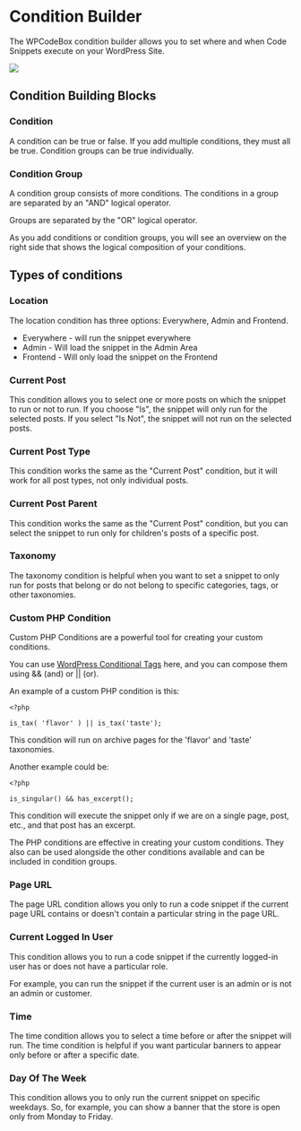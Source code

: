 Condition Builder
=================

The WPCodeBox condition builder allows you to set where and when Code Snippets execute on your WordPress Site.

![](https://wpcodebox.b-cdn.net/wp-content/uploads/2022/05/open_condition_builder.png)

Condition Building Blocks
-------------------------

### Condition

A condition can be true or false. If you add multiple conditions, they must all be true. Condition groups can be true individually.

### Condition Group

A condition group consists of more conditions. The conditions in a group are separated by an "AND" logical operator.

Groups are separated by the "OR" logical operator.

As you add conditions or condition groups, you will see an overview on the right side that shows the logical composition of your conditions.

Types of conditions
-------------------

### Location

The location condition has three options: Everywhere, Admin and Frontend.

-   Everywhere - will run the snippet everywhere
-   Admin - Will load the snippet in the Admin Area
-   Frontend - Will only load the snippet on the Frontend

### Current Post

This condition allows you to select one or more posts on which the snippet to run or not to run. If you choose "Is", the snippet will only run for the selected posts. If you select "Is Not", the snippet will not run on the selected posts.

### Current Post Type 

This condition works the same as the "Current Post" condition, but it will work for all post types, not only individual posts.

### Current Post Parent 

This condition works the same as the "Current Post" condition, but you can select the snippet to run only for children's posts of a specific post.

### Taxonomy

The taxonomy condition is helpful when you want to set a snippet to only run for posts that belong or do not belong to specific categories, tags, or other taxonomies.

### Custom PHP Condition

Custom PHP Conditions are a powerful tool for creating your custom conditions.

You can use [WordPress Conditional Tags](https://codex.wordpress.org/Conditional_Tags) here, and you can compose them using && (and) or || (or).

An example of a custom PHP condition is this:

```
<?php

is_tax( 'flavor' ) || is_tax('taste');
```

This condition will run on archive pages for the 'flavor' and 'taste' taxonomies.

Another example could be:

```
<?php

is_singular() && has_excerpt();
```

This condition will execute the snippet only if we are on a single page, post, etc., and that post has an excerpt.

The PHP conditions are effective in creating your custom conditions. They also can be used alongside the other conditions available and can be included in condition groups.

### Page URL

The page URL condition allows you only to run a code snippet if the current page URL contains or doesn't contain a particular string in the page URL.

### Current Logged In User

This condition allows you to run a code snippet if the currently logged-in user has or does not have a particular role.

For example, you can run the snippet if the current user is an admin or is not an admin or customer.

### Time

The time condition allows you to select a time before or after the snippet will run. The time condition is helpful if you want particular banners to appear only before or after a specific date.

### Day Of The Week

This condition allows you to only run the current snippet on specific weekdays. So, for example, you can show a banner that the store is open only from Monday to Friday.